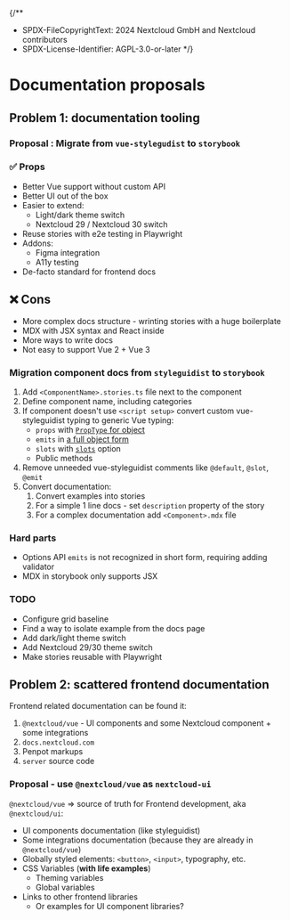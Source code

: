 {/**
 * SPDX-FileCopyrightText: 2024 Nextcloud GmbH and Nextcloud contributors
 * SPDX-License-Identifier: AGPL-3.0-or-later
 */}


<Meta title="Proposals" />

# Documentation proposals

## Problem 1: documentation tooling

### Proposal : Migrate from `vue-stylegudist` to `storybook`

### ✅ Props

- Better Vue support without custom API
- Better UI out of the box
- Easier to extend:
  - Light/dark theme switch
  - Nextcloud 29 / Nextcloud 30 switch
- Reuse stories with e2e testing in Playwright 
- Addons:
  - Figma integration
  - A11y testing
- De-facto standard for frontend docs

## ❌ Cons

- More complex docs structure - wrinting stories with a huge boilerplate
- MDX with JSX syntax and React inside
- More ways to write docs
- Not easy to support Vue 2 + Vue 3

### Migration component docs from `styleguidist` to `storybook`

1. Add `<ComponentName>.stories.ts` file next to the component
2. Define component name, including categories
3. If component doesn't use `<script setup>` convert custom vue-styleguidist typing to generic Vue typing:
   - `props` with [`PropType` for object](https://vuejs.org/api/utility-types.html#proptype-t)
   - `emits` in [a full object form](https://vuejs.org/guide/typescript/options-api.html#typing-component-emits)
   - `slots` with [`slots`](https://vuejs.org/api/options-rendering.html#slots) option
   - Public methods 
4. Remove unneeded vue-styleguidist comments like `@default`, `@slot`, `@emit`
5. Convert documentation:
   1. Convert examples into stories
   2. For a simple 1 line docs - set `description` property of the story
   3. For a complex documentation add `<Component>.mdx` file

### Hard parts

- Options API `emits` is not recognized in short form, requiring adding validator
- MDX in storybook only supports JSX

### TODO

- Configure grid baseline
- Find a way to isolate example from the docs page
- Add dark/light theme switch
- Add Nextcloud 29/30 theme switch
- Make stories reusable with Playwright

## Problem 2: scattered frontend documentation

Frontend related documentation can be found it:
1. `@nextcloud/vue` - UI components and some Nextcloud component + some integrations
2. `docs.nextcloud.com`
3. Penpot markups
4. `server` source code

### Proposal - use `@nextcloud/vue` as `nextcloud-ui`

`@nextcloud/vue` => source of truth for Frontend development, aka `@nextcloud/ui`:
- UI components documentation (like styleguidist)
- Some integrations documentation (because they are already in `@nextcloud/vue`)
- Globally styled elements: `<button>`, `<input>`, typography, etc.
- CSS Variables (**with life examples**)
  - Theming variables
  - Global variables
- Links to other frontend libraries
  - Or examples for UI component libraries?


